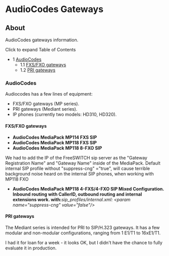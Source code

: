 
# AudioCodes Gateways 

 

## About

AudioCodes gateways information.

Click to expand Table of Contents

* 1 [AudioCodes](#audiocodes)  
   * 1.1 [FXS/FXO gateways](#fxsfxo-gateways)  
   * 1.2 [PRI gateways](#audiocodes)

### AudioCodes

Audiocodes has a few lines of equipment:

* FXS/FXO gateways (MP series).
* PRI gateways (Mediant series).
* IP phones (currently two models: HD310, HD320).

#### FXS/FXO gateways

* **AudioCodes MediaPack MP114 FXS SIP**
* **AudioCodes MediaPack MP118 FXS SIP**
* **AudioCodes MediaPack MP118 8-FXO SIP**

We had to add the IP of the FreeSWITCH sip server as the "Gateway Registration Name" and "Gateway Name" inside of the MediaPack. Default internal SIP profile without "suppress-cng" ="true", will cause terrible background noise heard on the internal SIP phones, when working with MP118 FXO

* **AudioCodes MediaPack MP118 4-FXS/4-FXO SIP Mixed Configuration. Inbound routing with CallerID, outbound routing and internal extensions work. with:**_sip\_profiles/internal.xml: \<param name="suppress-cng" value="false"/>_

#### PRI gateways

The Mediant series is intended for PRI to SIP/H.323 gateways. It has a few modular and non-modular configurations, ranging from 1 E1/T1 to 16xE1/T1.

I had it for loan for a week - it looks OK, but I didn't have the chance to fully evaluate it in production.


